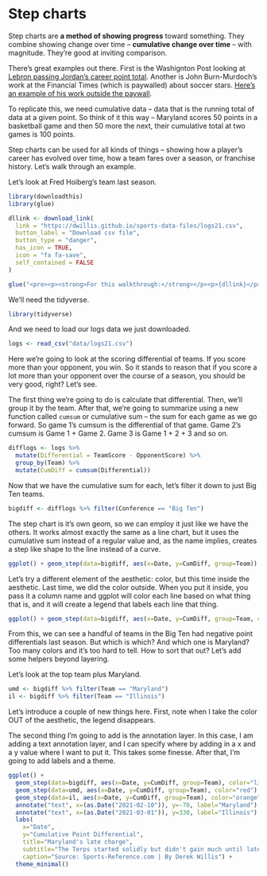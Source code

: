 # Step charts

Step charts are **a method of showing progress** toward something. They combine showing change over time -- **cumulative change over time** -- with magnitude. They're good at inviting comparison.

There's great examples out there. First is the Washignton Post looking at [Lebron passing Jordan's career point total](https://www.washingtonpost.com/graphics/sports/lebron-james-michael-jordan-nba-scoring-list/?utm_term=.481074150849). Another is John Burn-Murdoch's work at the Financial Times (which is paywalled) about soccer stars. [Here's an example of his work outside the paywall](http://johnburnmurdoch.github.io/projects/goal-lines/CL/).

To replicate this, we need cumulative data -- data that is the running total of data at a given point. So think of it this way -- Maryland scores 50 points in a basketball game and then 50 more the next, their cumulative total at two games is 100 points.

Step charts can be used for all kinds of things -- showing how a player's career has evolved over time, how a team fares over a season, or franchise history. Let's walk through an example.

Let's look at Fred Hoiberg's team last season.

```r
library(downloadthis)
library(glue)

dllink <- download_link(
  link = "https://dwillis.github.io/sports-data-files/logs21.csv",
  button_label = "Download csv file",
  button_type = "danger",
  has_icon = TRUE,
  icon = "fa fa-save",
  self_contained = FALSE
)

glue("<pre><p><strong>For this walkthrough:</strong></p><p>{dllink}</p></pre>")

```

We'll need the tidyverse.

```r
library(tidyverse)
```

And we need to load our logs data we just downloaded.

```r
logs <- read_csv("data/logs21.csv")
```

Here we're going to look at the scoring differential of teams. If you score more than your opponent, you win. So it stands to reason that if you score a lot more than your opponent over the course of a season, you should be very good, right? Let's see.

The first thing we're going to do is calculate that differential. Then, we'll group it by the team. After that, we're going to summarize using a new function called `cumsum` or cumulative sum -- the sum for each game as we go forward. So game 1's cumsum is the differential of that game. Game 2's cumsum is Game 1 + Game 2. Game 3 is Game 1 + 2 + 3 and so on.

```r
difflogs <- logs %>% 
  mutate(Differential = TeamScore - OpponentScore) %>% 
  group_by(Team) %>% 
  mutate(CumDiff = cumsum(Differential))
```

Now that we have the cumulative sum for each, let's filter it down to just Big Ten teams.

```r
bigdiff <- difflogs %>% filter(Conference == "Big Ten")
```

The step chart is it's own geom, so we can employ it just like we have the others. It works almost exactly the same as a line chart, but it uses the cumulative sum instead of a regular value and, as the name implies, creates a step like shape to the line instead of a curve.

```r
ggplot() + geom_step(data=bigdiff, aes(x=Date, y=CumDiff, group=Team))
```

Let's try a different element of the aesthetic: color, but this time inside the aesthetic. Last time, we did the color outside. When you put it inside, you pass it a column name and ggplot will color each line based on what thing that is, and it will create a legend that labels each line that thing.

```r
ggplot() + geom_step(data=bigdiff, aes(x=Date, y=CumDiff, group=Team, color=Team))
```

From this, we can see a handful of teams in the Big Ten had negative point differentials last season. But which is which? And which one is Maryland? Too many colors and it's too hard to tell. How to sort that out? Let's add some helpers beyond layering.

Let's look at the top team plus Maryland.

```r
umd <- bigdiff %>% filter(Team == "Maryland")
il <- bigdiff %>% filter(Team == "Illinois")
```

Let's introduce a couple of new things here. First, note when I take the color OUT of the aesthetic, the legend disappears.

The second thing I'm going to add is the annotation layer. In this case, I am adding a text annotation layer, and I can specify where by adding in a x and a y value where I want to put it. This takes some finesse. After that, I'm going to add labels and a theme.

```r
ggplot() + 
  geom_step(data=bigdiff, aes(x=Date, y=CumDiff, group=Team), color="light grey") +
  geom_step(data=umd, aes(x=Date, y=CumDiff, group=Team), color="red") + 
  geom_step(data=il, aes(x=Date, y=CumDiff, group=Team), color="orange") +
  annotate("text", x=(as.Date("2021-02-10")), y=-70, label="Maryland") +
  annotate("text", x=(as.Date("2021-03-01")), y=330, label="Illinois") +
  labs(
    x="Date", 
    y="Cumulative Point Differential", 
    title="Maryland's late charge", 
    subtitle="The Terps started solidly but didn't gain much until late in the season.", 
    caption="Source: Sports-Reference.com | By Derek Willis") +
  theme_minimal()
```
